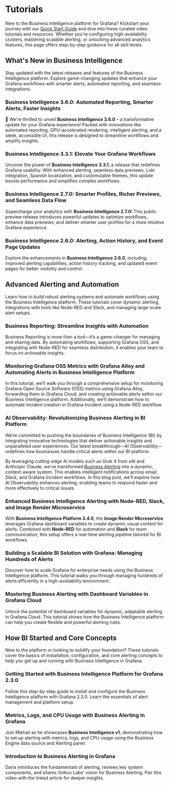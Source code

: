 
# Tutorials

New to the Business Intelligence platform for Grafana? Kickstart your journey with our [Quick Start Guide](/docs/quick-start/) and dive into these curated video tutorials and resources. Whether you're configuring high-availability clusters, mastering scalable alerting, or unlocking advanced analytics features, this page offers step-by-step guidance for all skill levels.

<Tutorials />

## What's New in Business Intelligence

Stay updated with the latest releases and features of the Business Intelligence platform. Explore game-changing updates that enhance your Grafana workflows with smarter alerts, automated reporting, and seamless integrations.

### Business Intelligence 3.6.0: Automated Reporting, Smarter Alerts, Faster Insights

🚀 We're thrilled to unveil **Business Intelligence 3.6.0** – a transformative update for your Grafana experience! Packed with innovations like automated reporting, GPU-accelerated rendering, intelligent alerting, and a sleek, accessible UI, this release is designed to streamline workflows and amplify insights.

<Youtube
  id="cE7fLoB0YSM"
  title="Discover the highlights of BI 3.6.0 and see how it can revolutionize your dashboards!"
/>

### Business Intelligence 3.3.1: Elevate Your Grafana Workflows

Uncover the power of **Business Intelligence 3.3.1**, a release that redefines Grafana usability. With enhanced alerting, seamless data previews, Loki integration, Spanish localization, and customizable themes, this update boosts performance and simplifies complex workflows.

<Youtube
  id="QLcjFLYxT8U"
  title="Business Intelligence 3.3.1: Elevate Your Grafana Workflows"
/>

### Business Intelligence 2.7.0: Smarter Profiles, Richer Previews, and Seamless Data Flow

Supercharge your analytics with **Business Intelligence 2.7.0**! This public preview release introduces powerful updates to optimize workflows, enhance data previews, and deliver smarter user profiles for a more intuitive Grafana experience.

<Youtube
  id="uRSjwfQJ3ik"
  title="Business Intelligence 2.7.0: Smarter Profiles, Richer Previews, and Seamless Data Flow"
/>

### Business Intelligence 2.6.0: Alerting, Action History, and Event Page Updates

Explore the enhancements in **Business Intelligence 2.6.0**, including improved alerting capabilities, action history tracking, and updated event pages for better visibility and control.

<Youtube
  id="IOYyfIkNwJ4"
  title="Business Alerting, Action History, and Event Page Updates in Business Intelligence 2.6.0"
/>

## Advanced Alerting and Automation

Learn how to build robust alerting systems and automate workflows using the Business Intelligence platform. These tutorials cover dynamic alerting, integrations with tools like Node-RED and Slack, and managing large-scale alert setups.

### Business Reporting: Streamline Insights with Automation

Business Reporting is more than a tool—it’s a game-changer for managing and sharing data. By automating workflows, supporting Grafana OSS, and integrating with Node-RED for seamless distribution, it enables your team to focus on actionable insights.

<BlogPost id="business-reporting-20250716" />

### Monitoring Grafana OSS Metrics with Grafana Alloy and Automating Alerts in Business Intelligence Platform

In this tutorial, we’ll walk you through a comprehensive setup for monitoring Grafana Open Source Software (OSS) metrics using Grafana Alloy, forwarding them to Grafana Cloud, and creating actionable alerts within our Business Intelligence platform. Additionally, we’ll demonstrate how to automate incident creation in Grafana Incident using a Node-RED workflow.

<BlogPost id="grafana-incident-20250715" />

### AI Observability: Revolutionizing Business Alerting in BI Platform

We’re committed to pushing the boundaries of Business Intelligence (BI) by integrating innovative technologies that deliver actionable insights and unparalleled user experiences. Our latest breakthrough—AI Observability—redefines how businesses handle critical alerts within our BI platform.

By leveraging cutting-edge AI models such as Grok 4 from xAI and Anthropic Claude, we’ve transformed [Business Alerting](/docs/alerting/) into a dynamic, context-aware system. This enables intelligent notifications across email, Slack, and Grafana Incident workflows. In this blog post, we’ll explore how AI Observability enhances alerting, enabling teams to respond faster and more effectively to critical issues.

<BlogPost id="ai-observability-20250714" />

### Enhanced Business Intelligence Alerting with Node-RED, Slack, and Image Render Microservice

With **Business Intelligence Platform 3.4.0**, the **Image Render Microservice** leverages Grafana dashboard variables to create dynamic visual content for alerts. Combined with **Node-RED** for automation and **Slack** for team communication, this setup offers a real-time alerting pipeline tailored for BI workflows.

<BlogPost id="node-red-slack" />

### Building a Scalable BI Solution with Grafana: Managing Hundreds of Alerts

Discover how to scale Grafana for enterprise needs using the Business Intelligence platform. This tutorial walks you through managing hundreds of alerts efficiently in a high-availability environment.

<Youtube
  id="aOFfKYsZ9XM"
  title="Building a Scalable BI Solution with Grafana: Managing Hundreds of Alerts"
/>

### Mastering Business Alerting with Dashboard Variables in Grafana Cloud

Unlock the potential of dashboard variables for dynamic, adaptable alerting in Grafana Cloud. This tutorial shows how the Business Intelligence platform can help you create flexible and powerful alerting rules.

<Youtube
  id="ey0ZSbSDxtI"
  title="Mastering Business Alerting: Dashboard Variables in Grafana Cloud"
/>

## How BI Started and Core Concepts

New to the platform or looking to solidify your foundation? These tutorials cover the basics of installation, configuration, and core alerting concepts to help you get up and running with Business Intelligence in Grafana.

### Getting Started with Business Intelligence Platform for Grafana 2.3.0

Follow this step-by-step guide to install and configure the Business Intelligence platform with Grafana 2.3.0. Learn the essentials of alert management and platform setup.

<Youtube
  id="KM5a2qzlOak"
  title="Getting Started with Business Intelligence Platform for Grafana 2.3.0"
/>

### Metrics, Logs, and CPU Usage with Business Alerting in Grafana

Join Mikhail as he showcases **Business Intelligence v1**, demonstrating how to set up alerting with metrics, logs, and CPU usage using the Business Engine data source and Alerting panel.

<Youtube
  id="8UaY916PPXc"
  title="Metrics, Logs, and CPU Usage with Business Alerting in Grafana"
/>

### Introduction to Business Alerting in Grafana

Daria introduces the fundamentals of alerting, reviews key system components, and shares Volkov Labs’ vision for Business Alerting. Pair this video with the linked article for deeper insights.

<Youtube id="vky-7-DfvXE" title="Business Alerting Announcement" />
